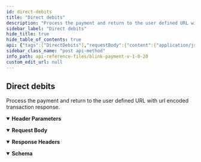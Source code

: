 ```yaml
---
id: direct-debits
title: "Direct debits"
description: "Process the payment and return to the user defined URL with url encoded transaction response."
sidebar_label: "Direct debits"
hide_title: true
hide_table_of_contents: true
api: {"tags":["DirectDebits"],"requestBody":{"content":{"application/json":{"schema":{"type":"object","x-examples":{"Example 1":{"payment_intent":"pi_Swhc84aSLtUGppvPARX","given_name":"test","family_name":"test","email":"random@gmail.com","country_code":"GB","customer_address":"12/B Example St.","customer_postcode":"12000","account_holder_name":"test account holder","branch_code":"20000","account_number":"579000","merchant_data":{"my_order_id":"dd-12345678"}}},"properties":{"payment_intent":{"type":"string","description":"Payment intent token."},"given_name":{"type":"string","description":"User’s given name or first name."},"family_name":{"type":"string","description":"User’s family name or Surname."},"email":{"type":"string","description":"User’s email address."},"country_code":{"type":"string","description":"ISO country code. Default value GB."},"customer_address":{"type":"string","description":"User’s address details."},"customer_postcode":{"type":"string","description":"User’s postcode."},"account_holder_name":{"type":"string","description":"User’s bank account name."},"branch_code":{"type":"string","description":"User’s bank short code."},"account_number":{"type":"string","description":"User’s bank account number."},"merchant_data":{"type":"string","description":"The merchant can add custom key value pairs in JSON format, for example:\n{\n  \"my_order_id\": 123,\n  \"fancy_note\": \"Order complete\",\n  \"card_discount\": false\n}"},"company_name":{"type":"string","description":"User’s company name. It’s required only if user’s given name and family name are not present.","x-stoplight":{"id":"c6lacgie9c9u5"}}},"required":["payment_intent","given_name","family_name","email","country_code","account_holder_name","branch_code","account_number"]},"examples":{"Example":{"value":{"payment_intent":"pi_Swhc84aSLtUGppvPARX","given_name":"test","family_name":"test","email":"random@gmail.com","country_code":"GB","customer_address":"12/B Example St.","customer_postcode":"12000","account_holder_name":"test account holder","branch_code":"20000","account_number":"579000","merchant_data":"{\"my_order_id\": \"dd-12345678\"}"}}}}}},"parameters":[{"name":"Authorization","in":"header","schema":{"type":"string"},"example":"Bearer eyJ0eXAiOiJKV1QiLCJhbG...","description":"Bearer {{access_token}}","required":true},{"schema":{"type":"string"},"in":"header","name":"Content-Type","description":"application/json","required":true}],"responses":{"200":{"description":"","headers":{},"content":{"application/json":{"schema":{"type":"object","properties":{"url":{"type":"string"}}},"examples":{"Example":{"value":{"url":"https://api-demo-php.blinkpayment.co.uk/return?transaction_id=BL-002A12345&status=Pending%2BSubmission&note=Pending%2BSubmission&merchant_data=%257B%2522order_id%2522%253A%2522dd-12345678%2522%257D"}}}}}}},"description":"Process the payment and return to the user defined URL with url encoded transaction response.","operationId":"direct-debits","method":"post","path":"/api/pay/v1/directdebits","servers":[{"url":"https://secure.blinkpayment.co.uk"},{"url":"https://gateway2.blinkpayment.co.uk"}],"security":[{"access_token":[]}],"securitySchemes":{"access_token":{"name":"Authorization","type":"apiKey","in":"header","description":"All requests apart from /api/pay/v1/tokens require an authorization header in the form of a bearer access_token. See the token endpoint documentation for further information."}},"jsonRequestBodyExample":{"payment_intent":"string","given_name":"string","family_name":"string","email":"string","country_code":"string","customer_address":"string","customer_postcode":"string","account_holder_name":"string","branch_code":"string","account_number":"string","merchant_data":"string","company_name":"string"},"info":{"title":"Blink Payment v1.0.20","description":"Blink Payment API Docs","version":"1.0.0","contact":{"name":"Blink Payment","email":"developers@blinkpayment.co.uk","url":"blinkpayment.co.uk"},"license":{"name":"MIT License","url":"https://opensource.org/licenses/MIT"}},"postman":{"name":"Direct debits","description":{"content":"Process the payment and return to the user defined URL with url encoded transaction response.","type":"text/plain"},"url":{"path":["api","pay","v1","directdebits"],"host":["{{baseUrl}}"],"query":[],"variable":[]},"header":[{"key":"Content-Type","value":"application/json"},{"key":"Accept","value":"application/json"}],"method":"POST","body":{"mode":"raw","raw":"\"\"","options":{"raw":{"language":"json"}}}}}
sidebar_class_name: "post api-method"
info_path: api-reference-files/blink-payment-v-1-0-20
custom_edit_url: null
---
```



## Direct debits



Process the payment and return to the user defined URL with url encoded transaction response.

<details style={{"marginBottom":"1rem"}} data-collapsed={false} open={true}><summary style={{}}><strong>Header Parameters</strong></summary><div><ul><ParamsItem className={"paramsItem"} param={{"name":"Authorization","in":"header","schema":{"type":"string"},"example":"Bearer eyJ0eXAiOiJKV1QiLCJhbG...","description":"Bearer {{access_token}}","required":true}}></ParamsItem><ParamsItem className={"paramsItem"} param={{"schema":{"type":"string"},"in":"header","name":"Content-Type","description":"application/json","required":true}}></ParamsItem></ul></div></details><MimeTabs><TabItem label={"application/json"} value={"application/json-schema"}><details style={{}} data-collapsed={false} open={true}><summary style={{"textAlign":"left"}}><strong>Request Body</strong></summary><div style={{"textAlign":"left","marginLeft":"1rem"}}></div><ul style={{"marginLeft":"1rem"}}><SchemaItem collapsible={false} name={"payment_intent"} required={true} schemaName={"string"} qualifierMessage={undefined} schema={{"type":"string","description":"Payment intent token."}}></SchemaItem><SchemaItem collapsible={false} name={"given_name"} required={true} schemaName={"string"} qualifierMessage={undefined} schema={{"type":"string","description":"User’s given name or first name."}}></SchemaItem><SchemaItem collapsible={false} name={"family_name"} required={true} schemaName={"string"} qualifierMessage={undefined} schema={{"type":"string","description":"User’s family name or Surname."}}></SchemaItem><SchemaItem collapsible={false} name={"email"} required={true} schemaName={"string"} qualifierMessage={undefined} schema={{"type":"string","description":"User’s email address."}}></SchemaItem><SchemaItem collapsible={false} name={"country_code"} required={true} schemaName={"string"} qualifierMessage={undefined} schema={{"type":"string","description":"ISO country code. Default value GB."}}></SchemaItem><SchemaItem collapsible={false} name={"customer_address"} required={false} schemaName={"string"} qualifierMessage={undefined} schema={{"type":"string","description":"User’s address details."}}></SchemaItem><SchemaItem collapsible={false} name={"customer_postcode"} required={false} schemaName={"string"} qualifierMessage={undefined} schema={{"type":"string","description":"User’s postcode."}}></SchemaItem><SchemaItem collapsible={false} name={"account_holder_name"} required={true} schemaName={"string"} qualifierMessage={undefined} schema={{"type":"string","description":"User’s bank account name."}}></SchemaItem><SchemaItem collapsible={false} name={"branch_code"} required={true} schemaName={"string"} qualifierMessage={undefined} schema={{"type":"string","description":"User’s bank short code."}}></SchemaItem><SchemaItem collapsible={false} name={"account_number"} required={true} schemaName={"string"} qualifierMessage={undefined} schema={{"type":"string","description":"User’s bank account number."}}></SchemaItem><SchemaItem collapsible={false} name={"merchant_data"} required={false} schemaName={"string"} qualifierMessage={undefined} schema={{"type":"string","description":"The merchant can add custom key value pairs in JSON format, for example:\n{\n  \"my_order_id\": 123,\n  \"fancy_note\": \"Order complete\",\n  \"card_discount\": false\n}"}}></SchemaItem><SchemaItem collapsible={false} name={"company_name"} required={false} schemaName={"string"} qualifierMessage={undefined} schema={{"type":"string","description":"User’s company name. It’s required only if user’s given name and family name are not present.","x-stoplight":{"id":"c6lacgie9c9u5"}}}></SchemaItem></ul></details></TabItem></MimeTabs><div><ApiTabs><TabItem label={"200"} value={"200"}><div></div><details style={{"textAlign":"left","marginBottom":"1rem"}} data-collaposed={true} open={false}><summary style={{}}><strong>Response Headers</strong></summary><ul style={{"marginLeft":"1rem"}}></ul></details><div><MimeTabs schemaType={"response"}><TabItem label={"application/json"} value={"application/json"}><SchemaTabs><TabItem label={"Schema"} value={"Schema"}><details style={{}} data-collapsed={false} open={true}><summary style={{"textAlign":"left"}}><strong>Schema</strong></summary><div style={{"textAlign":"left","marginLeft":"1rem"}}></div><ul style={{"marginLeft":"1rem"}}><SchemaItem collapsible={false} name={"url"} required={false} schemaName={"string"} qualifierMessage={undefined} schema={{"type":"string"}}></SchemaItem></ul></details></TabItem><TabItem label={"Example (from schema)"} value={"Example (from schema)"}><ResponseSamples responseExample={"{\n  \"url\": \"string\"\n}"} language={"json"}></ResponseSamples></TabItem><TabItem label={"Example"} value={"Example"}><ResponseSamples responseExample={"{\n  \"url\": \"https://api-demo-php.blinkpayment.co.uk/return?transaction_id=BL-002A12345&status=Pending%2BSubmission&note=Pending%2BSubmission&merchant_data=%257B%2522order_id%2522%253A%2522dd-12345678%2522%257D\"\n}"} language={"json"}></ResponseSamples></TabItem></SchemaTabs></TabItem></MimeTabs></div></TabItem></ApiTabs></div>
      